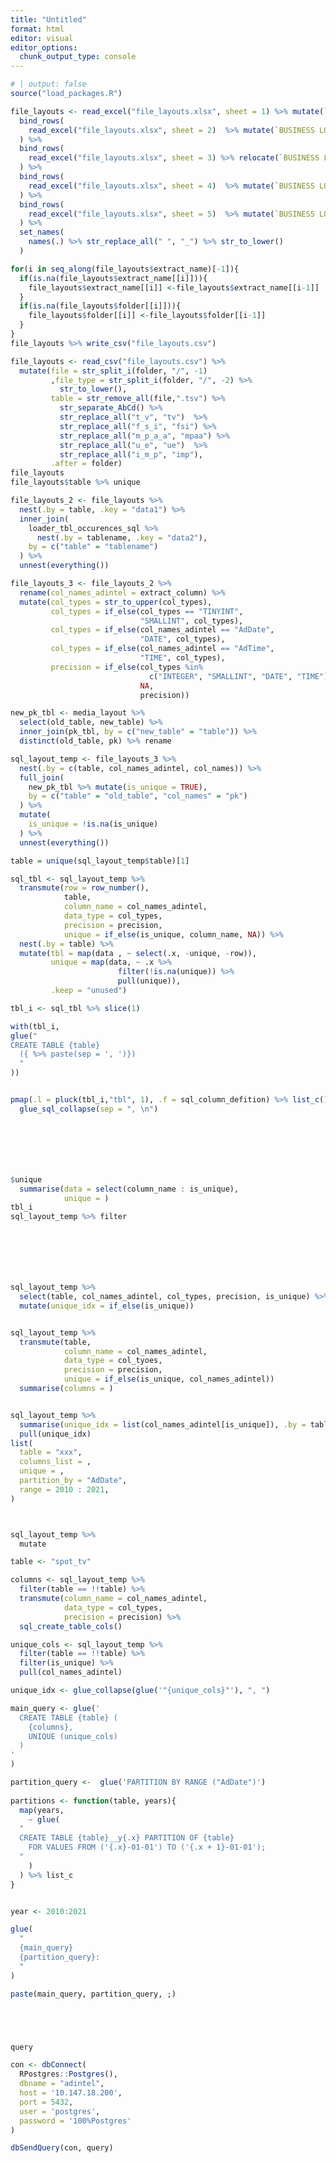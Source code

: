 ```yaml
---
title: "Untitled"
format: html
editor: visual
editor_options: 
  chunk_output_type: console
---
```


```r
# | output: false
source("load_packages.R")
```

```r
file_layouts <- read_excel("file_layouts.xlsx", sheet = 1) %>% mutate(`BUSINESS LOGIC` = NA) %>%
  bind_rows(
    read_excel("file_layouts.xlsx", sheet = 2)  %>% mutate(`BUSINESS LOGIC` = NA)
  ) %>%
  bind_rows(
    read_excel("file_layouts.xlsx", sheet = 3) %>% relocate(`BUSINESS LOGIC`, .after = 4)
  ) %>%
  bind_rows(
    read_excel("file_layouts.xlsx", sheet = 4)  %>% mutate(`BUSINESS LOGIC` = NA)
  ) %>%
  bind_rows(
    read_excel("file_layouts.xlsx", sheet = 5)  %>% mutate(`BUSINESS LOGIC` = NA)
  ) %>%
  set_names(
    names(.) %>% str_replace_all(" ", "_") %>% str_to_lower()
  )

for(i in seq_along(file_layouts$extract_name)[-1]){
  if(is.na(file_layouts$extract_name[[i]])){
    file_layouts$extract_name[[i]] <-file_layouts$extract_name[[i-1]]
  }
  if(is.na(file_layouts$folder[[i]])){
    file_layouts$folder[[i]] <-file_layouts$folder[[i-1]]
  }
}
file_layouts %>% write_csv("file_layouts.csv")
```

```r
file_layouts <- read_csv("file_layouts.csv") %>% 
  mutate(file = str_split_i(folder, "/", -1)
         ,file_type = str_split_i(folder, "/", -2) %>% 
           str_to_lower(), 
         table = str_remove_all(file,".tsv") %>% 
           str_separate_AbCd() %>% 
           str_replace_all("t_v", "tv")  %>% 
           str_replace_all("f_s_i", "fsi") %>% 
           str_replace_all("m_p_a_a", "mpaa") %>% 
           str_replace_all("u_e", "ue")  %>% 
           str_replace_all("i_m_p", "imp"),
         .after = folder)
file_layouts
file_layouts$table %>% unique
```

```r
file_layouts_2 <- file_layouts %>% 
  nest(.by = table, .key = "data1") %>% 
  inner_join(
    loader_tbl_occurences_sql %>% 
      nest(.by = tablename, .key = "data2"), 
    by = c("table" = "tablename")
  ) %>% 
  unnest(everything())

file_layouts_3 <- file_layouts_2 %>% 
  rename(col_names_adintel = extract_column) %>% 
  mutate(col_types = str_to_upper(col_types),
         col_types = if_else(col_types == "TINYINT", 
                             "SMALLINT", col_types),
         col_types = if_else(col_names_adintel == "AdDate", 
                             "DATE", col_types),
         col_types = if_else(col_names_adintel == "AdTime", 
                             "TIME", col_types),
         precision = if_else(col_types %in% 
                               c("INTEGER", "SMALLINT", "DATE", "TIME"),
                             NA, 
                             precision))
```

```r
new_pk_tbl <- media_layout %>% 
  select(old_table, new_table) %>% 
  inner_join(pk_tbl, by = c("new_table" = "table")) %>% 
  distinct(old_table, pk) %>% rename

sql_layout_temp <- file_layouts_3 %>% 
  nest(.by = c(table, col_names_adintel, col_names)) %>% 
  full_join(
    new_pk_tbl %>% mutate(is_unique = TRUE), 
    by = c("table" = "old_table", "col_names" = "pk")
  ) %>% 
  mutate(
    is_unique = !is.na(is_unique)
  ) %>% 
  unnest(everything()) 
```

```r

table = unique(sql_layout_temp$table)[1]

sql_tbl <- sql_layout_temp %>% 
  transmute(row = row_number(),
            table,
            column_name = col_names_adintel,
            data_type = col_types,
            precision = precision,
            unique = if_else(is_unique, column_name, NA)) %>% 
  nest(.by = table) %>% 
  mutate(tbl = map(data , ~ select(.x, -unique, -row)),
         unique = map(data, ~ .x %>% 
                        filter(!is.na(unique)) %>% 
                        pull(unique)), 
         .keep = "unused")

tbl_i <- sql_tbl %>% slice(1)

with(tbl_i,
glue("
CREATE TABLE {table} 
  ({ %>% paste(sep = ', ')})
  "
))


pmap(.l = pluck(tbl_i,"tbl", 1), .f = sql_column_defition) %>% list_c() %>% 
  glue_sql_collapse(sep = ", \n")







$unique
  summarise(data = select(column_name : is_unique),
            unique = )
tbl_i
sql_layout_temp %>% filter







sql_layout_temp %>% 
  select(table, col_names_adintel, col_types, precision, is_unique) %>% 
  mutate(unique_idx = if_else(is_unique))


sql_layout_temp %>% 
  transmute(table,
            column_name = col_names_adintel,
            data_type = col_tyoes,
            precision = precision,
            unique = if_else(is_unique, col_names_adintel))
  summarise(columns = )


sql_layout_temp %>% 
  summarise(unique_idx = list(col_names_adintel[is_unique]), .by = table) %>% 
  pull(unique_idx)
list(
  table = "xxx",
  columns_list = ,
  unique = ,
  partition_by = "AdDate",
  range = 2010 : 2021,
)



sql_layout_temp %>% 
  mutate


```


```r
table <- "spot_tv"

columns <- sql_layout_temp %>% 
  filter(table == !!table) %>% 
  transmute(column_name = col_names_adintel,
            data_type = col_types,
            precision = precision) %>% 
  sql_create_table_cols()

unique_cols <- sql_layout_temp %>%
  filter(table == !!table) %>% 
  filter(is_unique) %>% 
  pull(col_names_adintel) 

unique_idx <- glue_collapse(glue('"{unique_cols}"'), ", ")

main_query <- glue('
  CREATE TABLE {table} (
    {columns},
    UNIQUE (unique_cols)
  )
'
)

partition_query <-  glue('PARTITION BY RANGE ("AdDate")')
 
partitions <- function(table, years){
  map(years, 
    ~ glue(
  "
  CREATE TABLE {table}__y{.x} PARTITION OF {table}
    FOR VALUES FROM ('{.x}-01-01') TO ('{.x + 1}-01-01');
  "
    )
  ) %>% list_c
}


year <- 2010:2021 

glue(
  "
  {main_query}
  {partition_query}:
  "
)

paste(main_query, partition_query, ;)





query

con <- dbConnect(
  RPostgres::Postgres(),
  dbname = "adintel",
  host = '10.147.18.200',
  port = 5432,
  user = 'postgres',
  password = '100%Postgres'
)

dbSendQuery(con, query)

```
